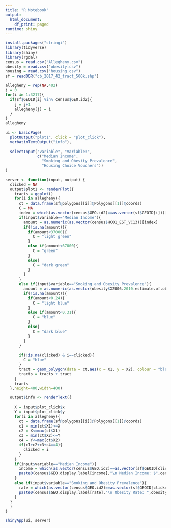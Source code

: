 ---
title: "R Notebook"
output:
  html_document:
    df_print: paged
runtime: shiny
---

```{r}
install.packages("stringi")
library(tidyverse)
library(shiny)
library(rgdal)
census = read.csv("Allegheny.csv")
obesity = read.csv("obesity.csv")
housing = read.csv("housing.csv")
sf = readOGR("cb_2017_42_tract_500k.shp")
```


```{r}
allegheny = rep(NA,402)
j = 0
for(i in 1:3217){
  if(sf$GEOID[i] %in% census$GEO.id2){
    j = j+1
    allegheny[j] = i
  }
}
allegheny
```

```{r}
ui <- basicPage(
  plotOutput("plot1", click = "plot_click"),
  verbatimTextOutput("info"),
  
  selectInput("variable", "Variable:",
              c("Median Income",
                "Smoking and Obesity Prevalence",
                "Housing Choice Vouchers"))
)

server <- function(input, output) {
  clicked = NA
  output$plot1 <- renderPlot({
    tracts = ggplot()
    for(i in allegheny){
      ct = data.frame(sf@polygons[[i]]@Polygons[[1]]@coords)
      C = NA
      index = which(as.vector(census$GEO.id2)==as.vector(sf$GEOID[i]))[[1]]
      if(input$variable=="Median Income"){
        amount = as.numeric(as.vector(census$HC01_EST_VC13))[index]
        if(!is.na(amount)){
          if(amount<37000){
            C = "light green"
          }
          else if(amount<67000){
            C = "green"
          }
          else{
            C = "dark green"
          }
        }
      }
      else if(input$variable=="Smoking and Obesity Prevalence"){
        amount = as.numeric(as.vector(obesity$X2006.2010.estimate.of.obesity))[index]
        if(!is.na(amount)){
          if(amount<0.24){
            C = "light blue"
          }
          else if(amount<0.31){
            C = "blue"
          }
          else{
            C = "dark blue"
          }
        }
      }
      
      if(!is.na(clicked) & i==clicked){
        C = "blue"
      }
      tract = geom_polygon(data = ct,aes(x = X1, y = X2), colour = "black",fill=C)
      tracts = tracts + tract
    }
    tracts
  },height=400,width=400)

  output$info <- renderText({
    
    X = input$plot_click$x
    Y = input$plot_click$y
    for(i in allegheny){
      ct = data.frame(sf@polygons[[i]]@Polygons[[1]]@coords)
      c1 = min(ct$X1)<=X
      c2 = X<=max(ct$X1)
      c3 = min(ct$X2)<=Y
      c4 = Y<=max(ct$X2)
      if(c1+c2+c3+c4==4){
        clicked = i
      }
    }
    if(input$variable=="Median Income"){
      income = which(as.vector(census$GEO.id2)==as.vector(sf$GEOID[clicked]))[[1]]
      paste0(census$GEO.display.label[income],"\n Median Income: $",census$HC01_EST_VC13[income])
    }
    else if(input$variable=="Smoking and Obesity Prevalence"){
      rate = which(as.vector(census$GEO.id2)==as.vector(sf$GEOID[clicked]))[[1]]
      paste0(census$GEO.display.label[rate],"\n Obesity Rate: ",obesity$X2006.2010.estimate.of.obesity[rate])
    }
  }
  )
}

shinyApp(ui, server)
```